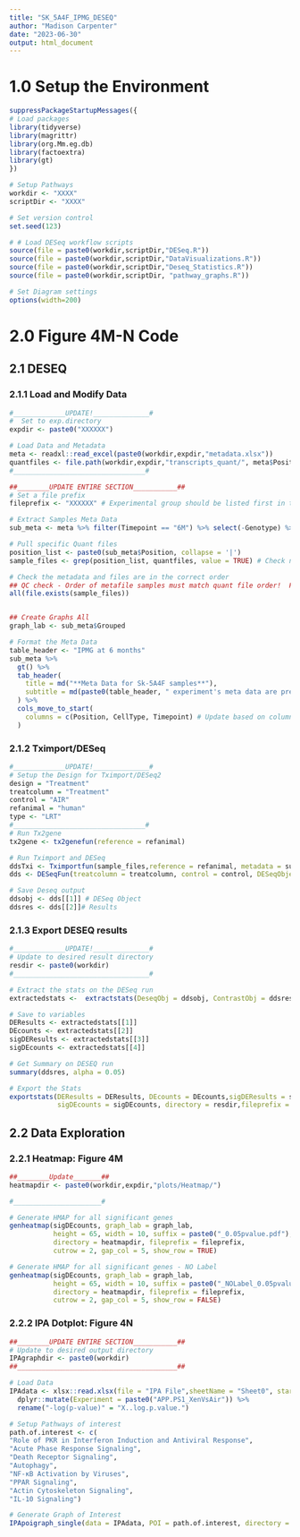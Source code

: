 ```yaml
---
title: "SK_5A4F_IPMG_DESEQ"
author: "Madison Carpenter"
date: "2023-06-30"
output: html_document
---
```


# 1.0 Setup the Environment

```r
suppressPackageStartupMessages({
# Load packages
library(tidyverse)
library(magrittr)
library(org.Mm.eg.db)
library(factoextra)
library(gt)
})

# Setup Pathways
workdir <- "XXXX"
scriptDir <- "XXXX"

# Set version control
set.seed(123)

# # Load DESeq workflow scripts
source(file = paste0(workdir,scriptDir,"DESeq.R"))
source(file = paste0(workdir,scriptDir,"DataVisualizations.R"))
source(file = paste0(workdir,scriptDir,"Deseq_Statistics.R"))
source(file = paste0(workdir,scriptDir, "pathway_graphs.R"))

# Set Diagram settings
options(width=200)
```

# 2.0 Figure 4M-N Code
## 2.1 DESEQ
### 2.1.1 Load and Modify Data

```r
#_____________UPDATE!______________#
#  Set to exp.directory
expdir <- paste0("XXXXXX")

# Load Data and Metadata
meta <- readxl::read_excel(paste0(workdir,expdir,"metadata.xlsx"))
quantfiles <- file.path(workdir,expdir,"transcripts_quant/", meta$Position, "quant.sf")
#_________________________________#
```

```r
##________UPDATE ENTIRE SECTION___________##
# Set a file prefix
fileprefix <- "XXXXXX" # Experimental group should be listed first in the file prefix**

# Extract Samples Meta Data
sub_meta <- meta %>% filter(Timepoint == "6M") %>% select(-Genotype) %>% mutate(Grouped = paste0(Position,"_", CellType,"_",Treatment))

# Pull specific Quant files
position_list <- paste0(sub_meta$Position, collapse = '|')
sample_files <- grep(position_list, quantfiles, value = TRUE) # Check number of files matches # of samples

# Check the metadata and files are in the correct order
## QC check - Order of metafile samples must match quant file order!  Fix metadata file if not!
all(file.exists(sample_files))


## Create Graphs All 
graph_lab <- sub_meta$Grouped

# Format the Meta Data
table_header <- "IPMG at 6 months"
sub_meta %>%
  gt() %>% 
  tab_header(
    title = md("**Meta Data for Sk-5A4F samples**"),
    subtitle = md(paste0(table_header, " experiment's meta data are presented"))
  ) %>%
  cols_move_to_start(
    columns = c(Position, CellType, Timepoint) # Update based on columns **
  )
```

### 2.1.2 Tximport/DESeq

```r
#_____________UPDATE!______________#
# Setup the Design for Tximport/DESeq2
design = "Treatment"
treatcolumn = "Treatment"
control = "AIR"
refanimal = "human"
type <- "LRT"
#_________________________________#
# Run Tx2gene
tx2gene <- tx2genefun(reference = refanimal)

# Run Tximport and DESeq 
ddsTxi <- Tximportfun(sample_files,reference = refanimal, metadata = sub_meta, design = design, tx2gene = tx2gene)
dds <- DESeqFun(treatcolumn = treatcolumn, control = control, DESeqObject = ddsTxi, test_type = type)

# Save Deseq output
ddsobj <- dds[[1]] # DESeq Object
ddsres <- dds[[2]]# Results
```

### 2.1.3 Export DESEQ results
```r
#_____________UPDATE!______________#
# Update to desired result directory
resdir <- paste0(workdir)
#__________________________________#

# Extract the stats on the DESeq run 
extractedstats <-  extractstats(DeseqObj = ddsobj, ContrastObj = ddsres ,sub_meta, graphlabel = graph_lab)

# Save to variables
DEResults <- extractedstats[[1]] 
DEcounts <- extractedstats[[2]] 
sigDEResults <- extractedstats[[3]]
sigDEcounts <- extractedstats[[4]] 

# Get Summary on DESEQ run
summary(ddsres, alpha = 0.05)

# Export the Stats
exportstats(DEResults = DEResults, DEcounts = DEcounts,sigDEResults = sigDEResults, 
            sigDEcounts = sigDEcounts, directory = resdir,fileprefix = fileprefix)
```

## 2.2 Data Exploration
### 2.2.1 Heatmap: Figure 4M

```r
##________Update_______##
heatmapdir <- paste0(workdir,expdir,"plots/Heatmap/")

#______________________#

# Generate HMAP for all significant genes
genheatmap(sigDEcounts, graph_lab = graph_lab, 
           height = 65, width = 10, suffix = paste0("_0.05pvalue.pdf"),
           directory = heatmapdir, fileprefix = fileprefix,
           cutrow = 2, gap_col = 5, show_row = TRUE)

# Generate HMAP for all significant genes - NO Label
genheatmap(sigDEcounts, graph_lab = graph_lab, 
           height = 65, width = 10, suffix = paste0("_NOLabel_0.05pvalue.pdf"),
           directory = heatmapdir, fileprefix = fileprefix,
           cutrow = 2, gap_col = 5, show_row = FALSE)
```


### 2.2.2 IPA Dotplot: Figure 4N
```r
##________UPDATE ENTIRE SECTION___________##
# Update to desired output directory
IPAgraphdir <- paste0(workdir)
##________________________________________##

# Load Data 
IPAdata <- xlsx::read.xlsx(file = "IPA File",sheetName = "Sheet0", startRow = 2) %>% 
  dplyr::mutate(Experiment = paste0("APP.PS1_XenVsAir")) %>% 
  rename("-log(p-value)" = "X..log.p.value.")

# Setup Pathways of interest
path.of.interest <- c(
"Role of PKR in Interferon Induction and Antiviral Response",
"Acute Phase Response Signaling",
"Death Receptor Signaling",
"Autophagy",
"NF-κB Activation by Viruses",
"PPAR Signaling",
"Actin Cytoskeleton Signaling",
"IL-10 Signaling")

# Generate Graph of Interest
IPApoigraph_single(data = IPAdata, POI = path.of.interest, directory = IPAgraphdir, fileprefix = fileprefix, suffix = "poi")
```
